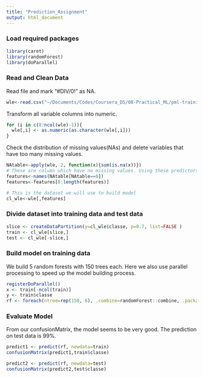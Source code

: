 ```yaml
---
title: "Prediction_Assignment"
output: html_document
---
```

### Load required packages
```r
library(caret)
library(randomForest)
library(doParallel)
```

### Read and Clean Data
Read file and mark "#DIV/0!" as NA.
```r
wle<-read.csv("~/Documents/Codes/Coursera_DS/08-Practical_ML/pml-training.csv",na.strings=c("#DIV/0!"))
```

Transform all variable columns into numeric.
```r
for (i in c(8:ncol(wle)-1)){
  wle[,i] <- as.numeric(as.character(wle[,i]))
}
```

Check the distribution of missing values(NAs) and delete variables that have too many missing values.
```r
NAtable<-apply(wle, 2, function(x){sum(is.na(x))})
# These are column which have no missing values. Using these predictors to build model
features<-names(NAtable[NAtable==0])
features<-features[8:length(features)]

# This is the dataset we will use to build model
cl_wle<-wle[,features]
```

### Divide dataset into training data and test data
```r
slice <- createDataPartition(y=cl_wle$classe, p=0.7, list=FALSE )
train <- cl_wle[slice,]
test <- cl_wle[-slice,]
```

### Build model on training data
We build 5 random forests with 150 trees each. Here we also use parallel processing to speed up the model building process.

```r
registerDoParallel()
x <- train[-ncol(train)]
y <- train$classe
rf <- foreach(ntree=rep(150, 6), .combine=randomForest::combine, .packages='randomForest') %dopar% {randomForest(x, y, ntree=ntree)}
```

### Evaluate Model
From our confusionMatrix, the model seems to be very good. The prediction on test data is 99%.
```r
predict1 <- predict(rf, newdata=train)
confusionMatrix(predict1,train$classe)

predict2 <- predict(rf, newdata=test)
confusionMatrix(predict2,test$classe)
```

